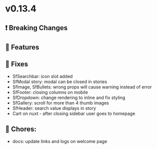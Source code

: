 
<Meta title="Releases/v0.13.x - Latest/v0.13.4 - Latest/Change log" />

# v0.13.4

## ❗ Breaking Changes


## 🚀 Features


## 🐛 Fixes

- SfSearchbar: icon slot added
- SfModal story: modal can be closed in stories
- SfImage, SfBullets: wrong props will cause warning instead of error
- SfFooter: closing columns on mobile 
- SfDropdown: change rendering to inline and fix styling
- SfGallery: scroll for more than 4 thumb images
- SfHeader: search value displays in story 
- Cart on nuxt - after closing sidebar user goes to homepage

## 🧹 Chores:
- docs: update links and logs on welcome page
